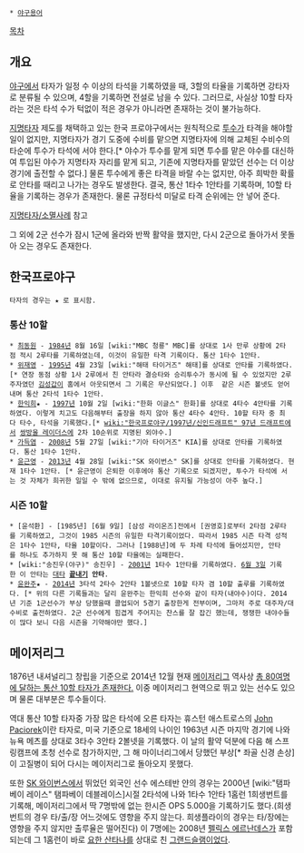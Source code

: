  * [[야구용어]]

[[목차]]
== 개요 ==
[[야구]]에서 타자가 일정 수 이상의 타석을 기록하였을 때, 3할의 타율을 기록하면 강타자로 분류될 수 있으며, 4할을 기록하면 전설로 남을 수 있다. 그러므로, 사실상 10할 타자라는 것은 타석 수가 턱없이 적은 경우가 아니라면 존재하는 것이 불가능하다.

[[지명타자]] 제도를 채택하고 있는 한국 프로야구에서는 원칙적으로 [[투수]]가 타격을 해야할 일이 없지만, 지명타자가 경기 도중에 수비를 맡으면 지명타자에 의해 교체된 수비수의 타순에 투수가 타석에 서야 한다.[* 야수가 투수를 맡게 되면 투수를 맡은 야수를 대신하여 투입된 야수가 지명타자 자리를 맡게 되고, 기존에 지명타자를 맡았던 선수는 더 이상 경기에 출전할 수 없다.] 물론 투수에게 좋은 타격을 바랄 수는 없지만, 아주 희박한 확률로 안타를 때리고 나가는 경우도 발생한다. 결국, 통산 1타수 1안타를 기록하며, 10할 타율을 기록하는 경우가 존재한다. 물론 규정타석 미달로 타격 순위에는 안 넣어 준다.

[[지명타자/소멸사례]] 참고

그 외에 2군 선수가 잠시 1군에 올라와 반짝 활약을 했지만, 다시 2군으로 돌아가서 못돌아 오는 경우도 존재한다.



== 한국프로야구 ==
 타자의 경우는 ★ 로 표시함.
=== 통산 10할 ===
 * [[최동원]] - [[1984년]] 8월 16일 [wiki:"MBC 청룡" MBC]를 상대로 1사 만루 상황에 2타점 적시 2루타를 기록하였는데, 이것이 유일한 타격 기록이다. 통산 1타수 1안타.
 * [[위재영]] - [[1995년]] 4월 23일 [wiki:"해태 타이거즈" 해태]를 상대로 안타를 기록하였다.[* 연장 동점 상황 1사 2루에서 친 안타라 결승타와 승리투수가 동시에 될 수 있었지만 2루주자였던 [[김성갑]]이 홈에서 아웃되면서 그 기록은 무산되었다.] 이후  같은 시즌 볼넷도 얻어내며 통산 2타석 1타수 1안타.
 * [[한익희]]★ - [[1997년]] 10월 2일 [wiki:"한화 이글스" 한화]를 상대로 4타수 4안타를 기록하였다. 이렇게 치고도 다음해부터 출장을 하지 않아 통산 4타수 4안타. 10할 타자 중 최다 타수, 타석을 기록했다.[* [[wiki:"한국프로야구/1997년/신인드래프트" 97년 드래프트]]에서 [[쌍방울 레이더스]]에 2차 10순위로 지명된 외야수.] 
 * [[가득염]] - [[2008년]] 5월 27일 [wiki:"기아 타이거즈" KIA]를 상대로 안타를 기록하였다. 통산 1타수 1안타.
 * [[윤근영]] - [[2013년]] 4월 28일 [wiki:"SK 와이번스" SK]를 상대로 안타를 기록하였다. 현재 1타수 1안타. [* 윤근영이 은퇴한 이후에야 통산 기록으로 되겠지만, 투수가 타석에 서는 것 자체가 희귀한 일일 수 밖에 없으므로, 이대로 유지될 가능성이 아주 높다.]

=== 시즌 10할 ===
 * [윤석환] - [1985년] [6월 9일] [삼성 라이온즈]전에서 [권영호]로부터 2타점 2루타를 기록하였고, 그것이 1985 시즌의 유일한 타격기록이었다. 따라서 1985 시즌 타격 성적은 1타수 1안타, 타율 10할이다. 그러나 [1988년]에 두 차례 타석에 들어섰지만, 안타를 하나도 추가하지 못 해 통산 10할 타율에는 실패한다.
 * [wiki:"송진우(야구)" 송진우] - [[2001년]] 1타수 1안타를 기록하였다. [[6월 3일]] 기록한 이 안타는 [[대타]] '''[[끝내기]] 안타'''. 
 * [[윤완주]]★ - [[2014년]] 3타석 2타수 2안타 1볼넷으로 10할 타자 겸 10할 출루를 기록하였다. [* 위의 다른 기록들과는 달리 윤완주는 한익희 선수와 같이 타자(내야수)이다. 2014년 기준 1군선수가 부상 당했을때 콜업되어 5경기 출장한게 전부이며, 그마저 주로 대주자/대수비로 출전하였다. 2군 선수에게 힘겹게 주어지는 찬스를 잘 잡긴 했는데, 쟁쟁한 내야수들이 많다 보니 다음 시즌을 기약해야만 했다.]
== 메이저리그 ==
1876년 내셔널리그 창립을 기준으로 2014년 12월 현재 [[메이저리그]] 역사상 [http://www.baseball-reference.com/play-index/season_finder.cgi?type=b#gotresults&as=result_batter&offset=0&sum=1&min_year_season=1901&max_year_season=2013&min_season=1&max_season=-1&min_age=0&max_age=99&is_rookie=&lg_ID=lgAny&lgAL_team=tmAny&lgNL_team=tmAny&lgFL_team=tmAny&lgAA_team=tmAny&lgPL_team=tmAny&lgUA_team=tmAny&lgNA_team=tmAny&isActive=either&isHOF=either&isAllstar=either&bats=any&throws=any&exactness=anypos&games_min_max=min&games_prop=50&games_tot=&pos_1=1&pos_2=1&pos_3=1&pos_4=1&pos_5=1&pos_6=1&pos_7=1&pos_8=1&pos_9=1&pos_10=1&qualifiersSeason=nomin&minpasValS=502&mingamesValS=100&qualifiersCareer=nomin&minpasValC=3000&mingamesValC=1000&orderby=HR&c1criteria=batting_avg&c1gtlt=eq&c1val=1&c2gtlt=eq&c2val=0&c3gtlt=eq&c3val=0&c4gtlt=eq&c4val=0&c5gtlt=eq&c5val=1.0&location=pob&locationMatch=is&pob=&pod=&pcanada=&pusa=&ajax=1&submitter=1 총 80여명에 달하는 통산 10할 타자가 존재한다.] 이중 메이저리그 현역으로 뛰고 있는 선수도 있으며 물론 대부분은 투수들이다.

역대 통산 10할 타자중 가장 많은 타석에 오른 타자는 휴스턴 애스트로스의 [http://en.wikipedia.org/wiki/John_Paciorek John Paciorek]이란 타자로, 미국 기준으로 18세의 나이인 1963년 시즌 마지막 경기에 나와 뉴욕 메츠를 상대로 3타수 3안타 2볼넷을 기록했다. 이 날의 활약 덕분에 다음 해 스프링캠프에 초청 선수로 참가하지만, 그 해 마이너리그에서 당했던 부상[* 좌골 신경 손상]이 고질병이 되어 다시는 메이저리그로 돌아오지 못했다.

또한 [[SK 와이번스]]에서 뛰었던 외국인 선수 에스테반 얀의 경우는 2000년 [wiki:"탬파베이 레이스" 탬파베이 데블레이스]시절 2타석에 나와 1타수 1안타 1홈런 1희생번트를 기록해, 메이저리그에서 딱 7명밖에 없는 한시즌 OPS 5.000을 기록하기도 했다.(희생 번트의 경우 타/출/장 어느것에도 영향을 주지 않는다. 희생플라이의 경우는 타/장에는 영향을 주지 않지만 출루율은 떨어진다) 이 7명에는 2008년 [[펠릭스 에르난데스]]가 포함되는데 그 1홈런이 바로 [[요한 산타나]]를 상대로 친 [[그랜드슬램]]이었다.
